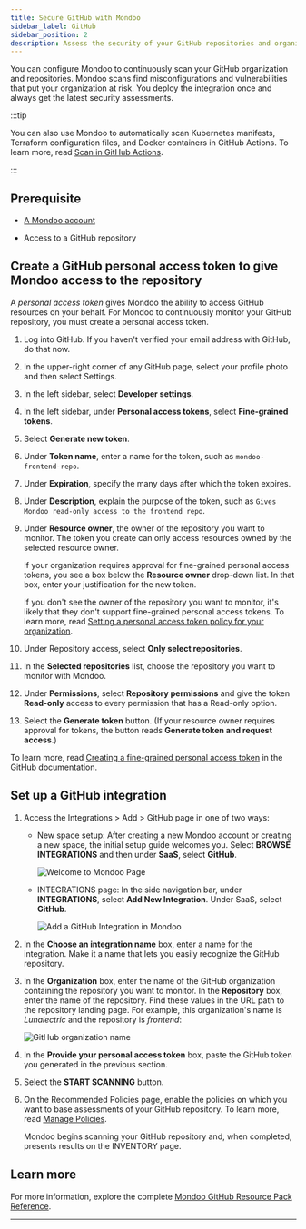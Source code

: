 ```yaml
---
title: Secure GitHub with Mondoo
sidebar_label: GitHub
sidebar_position: 2
description: Assess the security of your GitHub repositories and organization with Mondoo
---
```


You can configure Mondoo to continuously scan your GitHub organization and repositories. Mondoo scans find misconfigurations and vulnerabilities that put your organization at risk. You deploy the integration once and always get the latest security assessments.

:::tip

You can also use Mondoo to automatically scan Kubernetes manifests, Terraform configuration files, and Docker containers in GitHub Actions. To learn more, read [Scan in GitHub Actions](/platform/infra/supply/cicd/github-actions/).

:::

## Prerequisite

- [A Mondoo account](/platform/start/plat-start-acct/)

- Access to a GitHub repository

## Create a GitHub personal access token to give Mondoo access to the repository

A _personal access token_ gives Mondoo the ability to access GitHub resources on your behalf. For Mondoo to continuously monitor your GitHub repository, you must create a personal access token.

1. Log into GitHub. If you haven't verified your email address with GitHub, do that now.

2. In the upper-right corner of any GitHub page, select your profile photo and then select Settings.

3. In the left sidebar, select **Developer settings**.

4. In the left sidebar, under **Personal access tokens**, select **Fine-grained tokens**.

5. Select **Generate new token**.

6. Under **Token name**, enter a name for the token, such as `mondoo-frontend-repo`.

7. Under **Expiration**, specify the many days after which the token expires.

8. Under **Description**, explain the purpose of the token, such as `Gives Mondoo read-only access to the frontend repo`.

9. Under **Resource owner**, the owner of the repository you want to monitor. The token you create can only access resources owned by the selected resource owner.

   If your organization requires approval for fine-grained personal access tokens, you see a box below the **Resource owner** drop-down list. In that box, enter your justification for the new token.

   If you don't see the owner of the repository you want to monitor, it's likely that they don't support fine-grained personal access tokens. To learn more, read [Setting a personal access token policy for your organization](https://docs.github.com/en/organizations/managing-programmatic-access-to-your-organization/setting-a-personal-access-token-policy-for-your-organization).

10. Under Repository access, select **Only select repositories**.

11. In the **Selected repositories** list, choose the repository you want to monitor with Mondoo.

12. Under **Permissions**, select **Repository permissions** and give the token **Read-only** access to every permission that has a Read-only option.

13. Select the **Generate token** button. (If your resource owner requires approval for tokens, the button reads **Generate token and request access**.)

To learn more, read [Creating a fine-grained personal access token](https://docs.github.com/en/authentication/keeping-your-account-and-data-secure/creating-a-personal-access-token#creating-a-fine-grained-personal-access-token) in the GitHub documentation.

## Set up a GitHub integration

1. Access the Integrations > Add > GitHub page in one of two ways:

   - New space setup: After creating a new Mondoo account or creating a new space, the initial setup guide welcomes you. Select **BROWSE INTEGRATIONS** and then under **SaaS**, select **GitHub**.

     ![Welcome to Mondoo Page](/img/platform/start/welcome_to_mondoo.png)

   - INTEGRATIONS page: In the side navigation bar, under **INTEGRATIONS**, select **Add New Integration**. Under SaaS, select **GitHub**.

     ![Add a GitHub Integration in Mondoo](/img/platform/infra/saas/github/github.png)

2. In the **Choose an integration name** box, enter a name for the integration. Make it a name that lets you easily recognize the GitHub repository.

3. In the **Organization** box, enter the name of the GitHub organization containing the repository you want to monitor. In the **Repository** box, enter the name of the repository. Find these values in the URL path to the repository landing page. For example, this organization's name is _Lunalectric_ and the repository is _frontend_:

   ![GitHub organization name](/img/platform/infra/saas/github/repo.png)

4. In the **Provide your personal access token** box, paste the GitHub token you generated in the previous section.

5. Select the **START SCANNING** button.

6. On the Recommended Policies page, enable the policies on which you want to base assessments of your GitHub repository. To learn more, read [Manage Policies](/platform/security/posture/policies/).

   Mondoo begins scanning your GitHub repository and, when completed, presents results on the INVENTORY page.

## Learn more

For more information, explore the complete [Mondoo GitHub Resource Pack Reference](/mql/resources/github-pack/).

---
